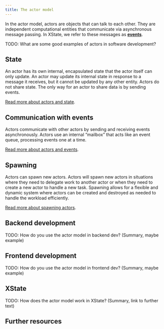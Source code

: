 ```yaml
---
title: The actor model
---
```


In the actor model, actors are objects that can talk to each other. They are independent computational entities that communicate via asynchronous message passing. In XState, we refer to these messages as [**events**](transitions.mdx).

TODO: What are some good examples of actors in software development?

## State

An actor has its own internal, encapsulated state that the actor itself can only update. An actor may update its internal state in response to a message it receives, but it cannot be updated by any other entity. Actors do not share state. The only way for an actor to share data is by sending events.

[Read more about actors and state](actors.mdx).

## Communication with events

Actors communicate with other actors by sending and receiving events asynchronously. Actors use an internal “mailbox” that acts like an event queue, processing events one at a time.

[Read more about actors and events](actors.mdx).

## Spawning

Actors can spawn new actors. Actors will spawn new actors in situations where they need to delegate work to another actor or when they need to create a new actor to handle a new task. Spawning allows for a flexible and dynamic system where actors can be created and destroyed as needed to handle the workload efficiently.

[Read more about spawning actors](spawn.mdx).

## Backend development

TODO: How do you use the actor model in backend dev? (Summary, maybe example)

## Frontend development

TODO: How do you use the actor model in frontend dev? (Summary, maybe example)

## XState

TODO: How does the actor model work in XState? (Summary, link to further text)

## Further resources
